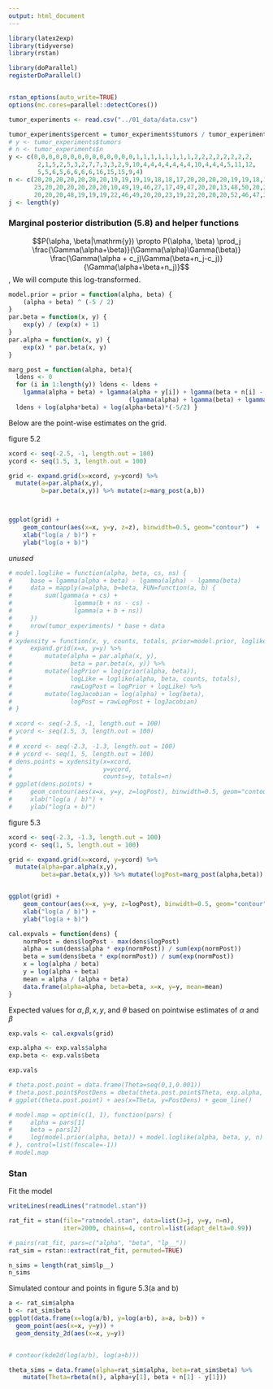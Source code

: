 ```yaml
---
output: html_document
---
```


```r
library(latex2exp)
library(tidyverse)
library(rstan)

library(doParallel)
registerDoParallel()


rstan_options(auto_write=TRUE)
options(mc.cores=parallel::detectCores())

```

```r
tumor_experiments <- read.csv("../01_data/data.csv")
```

```r
tumor_experiments$percent = tumor_experiments$tumors / tumor_experiments$n
# y <- tumor_experiments$tumors
# n <- tumor_experiments$n
y <- c(0,0,0,0,0,0,0,0,0,0,0,0,0,0,1,1,1,1,1,1,1,1,2,2,2,2,2,2,2,2,
        2,1,5,2,5,3,2,7,7,3,3,2,9,10,4,4,4,4,4,4,4,10,4,4,4,5,11,12,
        5,5,6,5,6,6,6,6,16,15,15,9,4)
n <- c(20,20,20,20,20,20,20,19,19,19,19,18,18,17,20,20,20,20,19,19,18,18,25,24,
       23,20,20,20,20,20,20,10,49,19,46,27,17,49,47,20,20,13,48,50,20,20,20,20,
       20,20,20,48,19,19,19,22,46,49,20,20,23,19,22,20,20,20,52,46,47,24,14)
j <- length(y)
```

### Marginal posterior distribution (5.8) and helper functions

$$P(\alpha, \beta|\mathrm{y}) \propto P(\alpha, \beta) \prod_j \frac{\Gamma(\alpha+\beta)}{\Gamma(\alpha)\Gamma(\beta)} \frac{\Gamma(\alpha + c_j)\Gamma(\beta+n_j-c_j)}{\Gamma(\alpha+\beta+n_j)}$$ , We will compute this log-transformed.

```r
model.prior = prior = function(alpha, beta) {
    (alpha + beta) ^ (-5 / 2)
}
par.beta = function(x, y) {
    exp(y) / (exp(x) + 1)
}
par.alpha = function(x, y) {
    exp(x) * par.beta(x, y)
}

marg_post = function(alpha, beta){
  ldens <- 0
  for (i in 1:length(y)) ldens <- ldens +
    lgamma(alpha + beta) + lgamma(alpha + y[i]) + lgamma(beta + n[i] - y[i])-
                                 (lgamma(alpha) + lgamma(beta) + lgamma(alpha + beta + n[i]))
  ldens + log(alpha*beta) + log(alpha+beta)*(-5/2) }

```

Below are the point-wise estimates on the grid.

figure 5.2

```r
xcord <- seq(-2.5, -1, length.out = 100)
ycord <- seq(1.5, 3, length.out = 100)

grid <- expand.grid(x=xcord, y=ycord) %>% 
  mutate(a=par.alpha(x,y),
         b=par.beta(x,y)) %>% mutate(z=marg_post(a,b))



ggplot(grid) +
    geom_contour(aes(x=x, y=y, z=z), binwidth=0.5, geom="contour")  +
    xlab("log(a / b)") +
    ylab("log(a + b)")

```

*unused*

```r
# model.loglike = function(alpha, beta, cs, ns) {
#     base = lgamma(alpha + beta) - lgamma(alpha) - lgamma(beta)
#     data = mapply(a=alpha, b=beta, FUN=function(a, b) {
#         sum(lgamma(a + cs) + 
#                 lgamma(b + ns - cs) - 
#                 lgamma(a + b + ns))
#     })
#     nrow(tumor_experiments) * base + data
# }
# xydensity = function(x, y, counts, totals, prior=model.prior, loglike=model.loglike) {
#     expand.grid(x=x, y=y) %>%
#         mutate(alpha = par.alpha(x, y),
#                beta = par.beta(x, y)) %>%
#         mutate(logPrior = log(prior(alpha, beta)),
#                logLike = loglike(alpha, beta, counts, totals),
#                rawLogPost = logPrior + logLike) %>%
#         mutate(logJacobian = log(alpha) + log(beta),
#                logPost = rawLogPost + logJacobian)
# }

```

```r

# xcord <- seq(-2.5, -1, length.out = 100)
# ycord <- seq(1.5, 3, length.out = 100)
# 
# # xcord <- seq(-2.3, -1.3, length.out = 100)
# # ycord <- seq(1, 5, length.out = 100)
# dens.points = xydensity(x=xcord,
#                         y=ycord,
#                         counts=y, totals=n)
# ggplot(dens.points) +
#     geom_contour(aes(x=x, y=y, z=logPost), binwidth=0.5, geom="contour")  +
#     xlab("log(a / b)") +
#     ylab("log(a + b)")
```

figure 5.3

```r
xcord <- seq(-2.3, -1.3, length.out = 100)
ycord <- seq(1, 5, length.out = 100)

grid <- expand.grid(x=xcord, y=ycord) %>% 
  mutate(alpha=par.alpha(x,y),
         beta=par.beta(x,y)) %>% mutate(logPost=marg_post(alpha,beta))


ggplot(grid) +
    geom_contour(aes(x=x, y=y, z=logPost), binwidth=0.5, geom="contour")  +
    xlab("log(a / b)") +
    ylab("log(a + b)")
```

```r
cal.expvals = function(dens) {
    normPost = dens$logPost - max(dens$logPost)
    alpha = sum(dens$alpha * exp(normPost)) / sum(exp(normPost))
    beta = sum(dens$beta * exp(normPost)) / sum(exp(normPost))
    x = log(alpha / beta)
    y = log(alpha + beta)
    mean = alpha / (alpha + beta)
    data.frame(alpha=alpha, beta=beta, x=x, y=y, mean=mean)
}
```

Expected values for $\alpha, \beta, x, y$, and $\theta$ based on pointwise estimates of $\alpha$ and $\beta$\

```r
exp.vals <- cal.expvals(grid)

exp.alpha <- exp.vals$alpha
exp.beta <- exp.vals$beta

exp.vals
```

```r
# theta.post.point = data.frame(Theta=seq(0,1,0.001))
# theta.post.point$PostDens = dbeta(theta.post.point$Theta, exp.alpha, exp.beta)
# ggplot(theta.post.point) + aes(x=Theta, y=PostDens) + geom_line()
```

```r
# model.map = optim(c(1, 1), function(pars) {
#     alpha = pars[1]
#     beta = pars[2]
#     log(model.prior(alpha, beta)) + model.loglike(alpha, beta, y, n)
# }, control=list(fnscale=-1))
# model.map
```

### Stan

Fit the model

```r
writeLines(readLines("ratmodel.stan"))

```

```r
rat_fit = stan(file="ratmodel.stan", data=list(J=j, y=y, n=n),
               iter=2000, chains=4, control=list(adapt_delta=0.99))
```

```r
# pairs(rat_fit, pars=c("alpha", "beta", "lp__"))
rat_sim = rstan::extract(rat_fit, permuted=TRUE)

n_sims = length(rat_sim$lp__)
n_sims
```

Simulated contour and points in figure 5.3(a and b)

```r

a <- rat_sim$alpha
b <- rat_sim$beta
ggplot(data.frame(x=log(a/b), y=log(a+b), a=a, b=b)) +
  geom_point(aes(x=x, y=y)) +
  geom_density_2d(aes(x=x, y=y))


# contour(kde2d(log(a/b), log(a+b)))
```

```r
theta_sims = data.frame(alpha=rat_sim$alpha, beta=rat_sim$beta) %>%
    mutate(Theta=rbeta(n(), alpha+y[1], beta + n[1] - y[1]))
```
